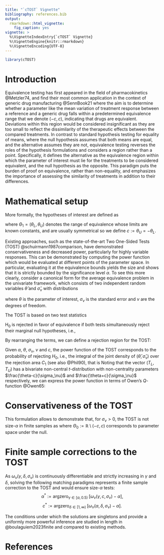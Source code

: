 ```yaml
---
title: "`cTOST` Vignette"
bibliography: references.bib
output: 
  rmarkdown::html_vignette:
    fig_caption: yes
vignette: >
  %\VignetteIndexEntry{`cTOST` Vignette}
  %\VignetteEngine{knitr::rmarkdown}
  %\VignetteEncoding{UTF-8}
---
```

```r
library(cTOST)
```

# Introduction 

Equivalence testing has first appeared in the field of pharmacokinetics @Metzler74, and find their most common application in the context of generic drug manufacturing @SennBook21 where the aim is to determine whether a parameter like the mean variation of treatment response between a reference and a generic drug falls within a predetermined equivalence range that we denote $(-c,c)$, indicating that drugs are equivalent.  Deviations within this region would be considered insignificant as they are too small to reflect the dissimilarity of the therapeutic effects between the compared treatments. In contrast to standard hypothesis testing for equality of means, where the null hypothesis assumes that both means are equal, and the alternative assumes they are not, equivalence testing reverses the roles of the hypothesis formulations and considers a region rather than a point. Specifically, it defines the alternative as the equivalence region within which the parameter of interest must lie for the treatments to be considered equivalent, and the null hypothesis as the opposite. This paradigm puts the burden of proof on equivalence, rather than non-equality, and emphasizes the importance of assessing the similarity of treatments in addition to their differences. 

# Mathematical setup

More formally, the hypotheses of interest are defined as

\begin{equation*}
    H_0: \; \theta \not\in \Theta_1 \quad vs. \quad H_1: \; \theta \in \Theta_1 := (\theta_L, \, \theta_U),
\end{equation*}


where $\Theta_1=(\theta_L,\theta_U)$ denotes the range of equivalence whose limits are known constants, and are usually symmetrical so we define $c:=\theta_U=-\theta_L$.

Existing approaches, such as the state-of-the-art Two One-Sided Tests (TOST) @schuirmann1987comparison, have demonstrated conservativeness and decreased power, particularly for highly variable responses. This can be demonstrated by computing the power function which would be evaluated at different points of the parameter space. In particular, evaluating it at the equivalence bounds yields the size and shows that it is strictly bounded by the significance level $\alpha$. To see this more clearly, consider a canonical form for the average equivalence problem in the univariate framework, which consists of two independent random variables $\widehat{\theta}$ and $\widehat{\sigma}_{\nu}$ with distributions

\begin{equation*}
    \widehat{\theta} \sim N\left(\theta, \sigma_{\nu}^2\right), \quad \text{and} \quad \nu\frac{\widehat{\sigma}_{\nu}^2}{\sigma_{\nu}^2} \sim \chi^2_{\nu},
\end{equation*}
where $\theta$ is the parameter of interest, $\sigma_{\nu}$ is the standard error and $\nu$ are the degrees of freedom. 

The TOST is based on two test statistics

\begin{equation*}
T_L := \frac{\widehat{\theta}+c}{\widehat{\sigma}_{\nu}}\sim t_\nu\left(\frac{\theta+c}{\sigma_\nu}\right), \quad\text{and}\quad T_U := \frac{\widehat{\theta}-c}{\widehat{\sigma}_{\nu}}\sim t_\nu\left(\frac{\theta-c}{\sigma_\nu}\right).
\end{equation*}
$\text{H}_{0}$ is rejected in favor of equivalence if both tests simultaneously reject their marginal null hypotheses, i.e.,

\begin{equation*}
     T_L \geq t_{1-\alpha,\nu}, \quad \text{ and} \quad T_U \leq -t_{1-\alpha,\nu}.
\end{equation*}

By rearranging the terms, we can define a rejection region for the TOST: 
\begin{equation*}
    C_1 := \left\{\widehat{\theta} \in \mathbb{R},\, \widehat{\sigma}_{\nu} \in \mathbb{R}_+ \,\Big\vert \,  \vert\widehat{\theta}\vert  \leq  c - t_{1-\alpha,\nu} \hat{\sigma}_\nu  \right\}.
\end{equation*}

Given $\alpha$, $\theta$, $\sigma_{\nu}$, $\nu$ and $c$, the power function of the TOST corresponds to the probability of rejecting $H_0$, i.e., the integral of the joint density of $(\hat{\theta},\hat{\sigma}_\nu)$ over the rejection area $C_1$ (see also @Phil90), that is
\begin{equation*}
    \begin{aligned}
        p(\alpha, \theta, \sigma_{\nu}, \nu, c) :=& \Pr\left(T_L \geq t_{1-\alpha,\nu}\; \text{{ and}} \;  T_U \leq -t_{1-\alpha,\nu}\,  \big|\;  \alpha, \theta, \sigma_{\nu}, \nu, c \right)\\
        =&\int_0^\infty I(\widehat\sigma_\nu t_{1-\alpha,\nu} < c)\left\{\Phi\left(\frac{c+t_{\alpha,\nu} \widehat\sigma_\nu-\theta}{\sigma_\nu}\right)
	-\Phi\left(-\frac{c+ t_{\alpha,\nu} \widehat\sigma_\nu+\theta}{\sigma_\nu}
	\right) \right\} \\
        \phantom{=}&\times f_W ( \widehat\sigma_\nu \lvert \sigma_\nu,\nu)d\widehat\sigma_\nu.
    \end{aligned}
\end{equation*}
Noting that the vector $(T_L,T_U)$ has a bivariate non-central $t$-distribution with non-centrality parameters $\frac{\theta-c}{\sigma_\nu}$ and $\frac{\theta+c}{\sigma_\nu}$ respectively, we can express the power function in terms of Owen's $Q$-function @Owen65:
\begin{equation*}
    \begin{aligned}
        p(\alpha, \theta, \sigma_{\nu}, \nu, c) :=& Q_{\nu}\left(-t_{1-\alpha,\nu},\, \frac{\theta - c}{\sigma_{\nu}},\, \frac{c \sqrt{\nu}}{\sigma_{\nu} t_{1-\alpha,\nu}} \right) - Q_{\nu}\left(t_{1-\alpha,\nu},\, \frac{\theta + c}{\sigma_{\nu}},\, \frac{c \sqrt{\nu}}{\sigma_{\nu} t_{1-\alpha,\nu}} \right).
    \end{aligned}
\end{equation*}

# Conservativeness of the TOST

This formulation allows to demonstrate that, for $\sigma_{\nu}>0$, the TOST is not size-$\alpha$ in finite samples as
\begin{equation*}
    \begin{aligned}
    \omega_\nu(\alpha, c, \sigma_{\nu}) &:= \sup_{\theta \, \in \, \Theta_0}\; p(\alpha, \theta, \sigma_{\nu}, \nu, c) \\
    &< Q_{\nu}\left(-t_{1-\alpha,\nu},\, 0,\, \frac{c \sqrt{\nu}}{\sigma_{\nu} t_{1-\alpha,\nu}} \right) < \Pr\left(T_{\nu} \leq -t_{1-\alpha,\nu}\right) = \alpha,
    \end{aligned}
\end{equation*}
where $\Theta_0:=\mathbb{R}\setminus(-c,c)$ corresponds to parameter space under the null. 

# Finite sample corrections to the TOST

As $\omega_\nu(\gamma, \delta, \sigma_{\nu})$ is continuously differentiable and strictly increasing in $\gamma$ and $\delta$, solving the following matching paradigms represents a finite sample correction to the TOST and would ensure size-$\alpha$ tests: 
$$\alpha^*:=\text{argzero}_{\gamma \in [\alpha, 0.5)} \;\big[ \omega_\nu(\gamma, c, \sigma_{\nu}) - \alpha\big],$$
$$c^*:=\text{argzero}_{\delta \in [1, \infty)} \;\big[ \omega_\nu(\alpha, \delta, \sigma_{\nu}) - \alpha\big].$$

The conditions under which the solutions are singletons and provide a uniformly more powerful inference are studied in length in @boulaguiem2023finite and compared to existing methods.

# References




